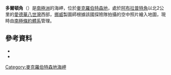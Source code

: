{{Coord|66|53|S|56|44|E|source:GNIS|display=title}}

'''多爾頓角'''（{{lang-en|Cape Dalton}}）是[[南極洲|南極洲]]的海岬，位於[[麥克羅伯特森地|麥克羅伯特森地]]，處於[[阿布拉普特角|阿布拉普特角]]以北2公里的[[愛德華八世灣|愛德華八世灣]]西部，[[挪威|挪威]]製圖師根據該國探險隊拍攝的空中照片繪入地圖，現時由[[南極條約體系|南極條約體系]]管理。

==參考資料==
*{{cite gnis | type = antarid | id = 3480| name = Dalton, Cape| accessdate = 2011-12-16}}
*{{usgs-gazetteer|id=3480|name=Dalton, Cape}}

{{DEFAULTSORT:Cape Dalton}}
[[Category:麥克羅伯特森地海岬|Category:麥克羅伯特森地海岬]]


{{MacRobertsonLand-geo-stub}}